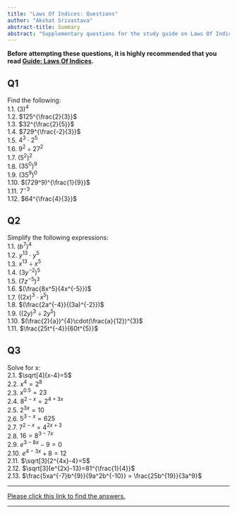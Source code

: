 ```yaml
---
title: "Laws Of Indices: Questions"
author: "Akshat Srivastava"
abstract-title: Summary
abstract: "Supplementary questions for the study guide on Laws Of Indices."
---
```


**Before attempting these questions, it is highly recommended that you read [Guide: Laws Of Indices](lawsofindices.qmd).**

## Q1 {-}
Find the following:\
1.1. $(3)^4$\
1.2. $125^{\frac{2}{3}}$\
1.3. $32^{\frac{2}{5}}$\
1.4. $729^{\frac{-2}{3}}$\
1.5. $4^3\cdot2^5$\
1.6. $9^2\div27^2$\
1.7. $(5^2)^2$\
1.8. $(35^0)^9$\
1.9. $(35^9)^0$\
1.10. $(729^9)^{\frac{1}{9}}$\
1.11. $7^{-3}$\
1.12. $64^{\frac{4}{3}}$\

## Q2 {-}
Simplify the following expressions:\
1.1. $(b^{7})^{4}$\
1.2. $y^{13}\cdot{y^{5}}$\
1.3. $x^{13}\div{x^{5}}$\
1.4. $(3y^{-2})^5$\
1.5. $(7z^{-5})^3$\
1.6. $(\frac{8x^5}{4x^{-5}})$\
1.7. $((2x)^{3}\cdot{x^{5}})$\
1.8. $(\frac{2a^{-4}}{(3a)^{-2}})$\
1.9. $((2y)^{3}\div{2y^{5}})$\
1.10. $(\frac{2}{a})^{4}\cdot(\frac{a}{12})^{3}$\
1.11. $\frac{25t^{-4}}{60t^{5}}$\

## Q3 {-}
Solve for x:\
2.1. $\sqrt[4]{x-4}=5$\
2.2. $x^4=2^8$\
2.3. $x^{0.5}=23$\
2.4. $8^{2-x}=2^{4+3x}$\
2.5. $2^{3x}=10$\
2.6. $5^{3-x}=625$\
2.7. $7^{2-x}=4^{2x+3}$\
2.8. $16=8^{3-7x}$\
2.9. $e^{3-8x}-9=0$\
2.10. $e^{4-3x}+8=12$\
2.11. $\sqrt[3]{2^{4x}-4}=5$\
2.12. $\sqrt[3]{e^{2x}-13}=81^{\frac{1}{4}}$\
2.13. $\frac{5xa^{-7}b^{9}}{9a^2b^{-10}} = \frac{25b^{19}}{3a^9}$\

---

[Please click this link to find the answers.](as-Lawsofindices.qmd)

---
